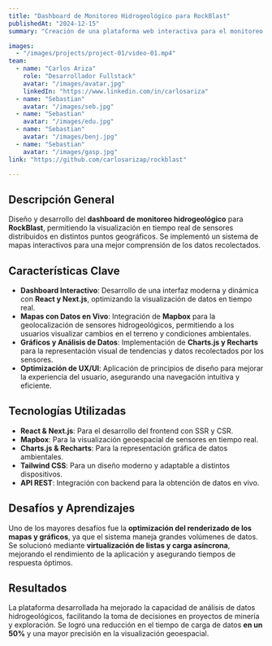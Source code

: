 ```yaml
---
title: "Dashboard de Monitoreo Hidrogeológico para RockBlast"
publishedAt: "2024-12-15"
summary: "Creación de una plataforma web interactiva para el monitoreo de datos hidrogeológicos en tiempo real, utilizando React, Next.js y Mapbox."

images:
  - "/images/projects/project-01/video-01.mp4"
team:
  - name: "Carlos Ariza"
    role: "Desarrollador Fullstack"
    avatar: "/images/avatar.jpg"
    linkedIn: "https://www.linkedin.com/in/carlosariza"
  - name: "Sebastian"
    avatar: "/images/seb.jpg"
  - name: "Sebastian"
    avatar: "/images/edu.jpg"
  - name: "Sebastian"
    avatar: "/images/benj.jpg"
  - name: "Sebastian"
    avatar: "/images/gasp.jpg"
link: "https://github.com/carlosarizap/rockblast"

---
```


## **Descripción General**

Diseño y desarrollo del **dashboard de monitoreo hidrogeológico** para **RockBlast**, permitiendo la visualización en tiempo real de sensores distribuidos en distintos puntos geográficos. Se implementó un sistema de mapas interactivos para una mejor comprensión de los datos recolectados.

## **Características Clave**

- **Dashboard Interactivo**: Desarrollo de una interfaz moderna y dinámica con **React y Next.js**, optimizando la visualización de datos en tiempo real.
- **Mapas con Datos en Vivo**: Integración de **Mapbox** para la geolocalización de sensores hidrogeológicos, permitiendo a los usuarios visualizar cambios en el terreno y condiciones ambientales.
- **Gráficos y Análisis de Datos**: Implementación de **Charts.js y Recharts** para la representación visual de tendencias y datos recolectados por los sensores.
- **Optimización de UX/UI**: Aplicación de principios de diseño para mejorar la experiencia del usuario, asegurando una navegación intuitiva y eficiente.

## **Tecnologías Utilizadas**

- **React & Next.js**: Para el desarrollo del frontend con SSR y CSR.
- **Mapbox**: Para la visualización geoespacial de sensores en tiempo real.
- **Charts.js & Recharts**: Para la representación gráfica de datos ambientales.
- **Tailwind CSS**: Para un diseño moderno y adaptable a distintos dispositivos.
- **API REST**: Integración con backend para la obtención de datos en vivo.

## **Desafíos y Aprendizajes**

Uno de los mayores desafíos fue la **optimización del renderizado de los mapas y gráficos**, ya que el sistema maneja grandes volúmenes de datos. Se solucionó mediante **virtualización de listas y carga asíncrona**, mejorando el rendimiento de la aplicación y asegurando tiempos de respuesta óptimos.

## **Resultados**

La plataforma desarrollada ha mejorado la capacidad de análisis de datos hidrogeológicos, facilitando la toma de decisiones en proyectos de minería y exploración. Se logró una reducción en el tiempo de carga de datos **en un 50%** y una mayor precisión en la visualización geoespacial.
